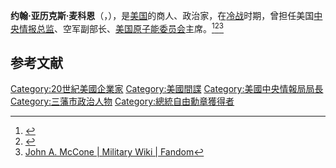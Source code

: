 '''约翰·亚历克斯·麦科恩'''（{{lang-en|'''John Alexander McCone'''}}，{{bd|1902年|1月4日|1991年|2月14日|catIdx=J}}），是[[美国|美国]]的商人、政治家，在[[冷战|冷战]]时期，曾担任美国[[中央情报总监|中央情报总监]]、空军副部长、[[美国原子能委员会|美国原子能委员会]]主席。<ref>{{Cite web |url=https://www.findagrave.com/memorial/35973632/john-alex-mccone |title=John Alex McCone (1902-1991) - Find A Grave Memorial |access-date=2020-11-19 |archive-date=2020-12-18 |archive-url=https://web.archive.org/web/20201218073537/https://www.findagrave.com/memorial/35973632/john-alex-mccone |dead-url=no }}</ref><ref>{{Cite web |url=https://www.geni.com/people/John-A-McCone-Director-of-Central-Intelligence/6000000018436550570 |title=John Alexander McCone (1902 - 1991) - Genealogy - Geni |access-date=2020-11-19 |archive-date=2021-01-19 |archive-url=https://web.archive.org/web/20210119180636/https://www.geni.com/people/John-A-McCone-Director-of-Central-Intelligence/6000000018436550570 |dead-url=no }}</ref><ref>[https://military.wikia.org/wiki/John_A._McCone John A. McCone | Military Wiki | Fandom]</ref>

== 参考文献 ==
{{Reflist}}

[[Category:20世紀美國企業家|Category:20世紀美國企業家]]
[[Category:美國間諜|Category:美國間諜]]
[[Category:美國中央情報局局長|Category:美國中央情報局局長]]
[[Category:三藩市政治人物|Category:三藩市政治人物]]
[[Category:總統自由勳章獲得者|Category:總統自由勳章獲得者]]